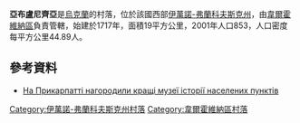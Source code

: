 {{coord|48|1|40|N|24|55|12|E|scale:30000|display=title}}

'''亞布盧尼齊亞'''是[[烏克蘭|烏克蘭]]的村落，位於該國西部[[伊萬諾-弗蘭科夫斯克州|伊萬諾-弗蘭科夫斯克州]]，由[[韋爾霍維納區|韋爾霍維納區]]負責管轄，始建於1717年，面積19平方公里，2001年人口853，人口密度每平方公里44.89人。

==參考資料==
*[https://web.archive.org/web/20151222163849/http://uanews.if.ua/other/2015/03/06/66699.html На Прикарпатті нагородили кращі музеї історії населених пунктів]

{{DEFAULTSORT:Яблуниця}}
[[Category:伊萬諾-弗蘭科夫斯克州村落|Category:伊萬諾-弗蘭科夫斯克州村落]]
[[Category:韋爾霍維納區村落|Category:韋爾霍維納區村落]]


{{IvanoFrankivsk-geo-stub}}